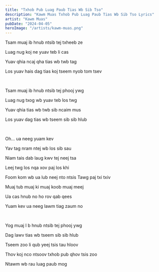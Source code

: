 ```yaml
---
title: "Txhob Pub Luag Paub Tias Wb Sib Tso"
description: "Kawm Muas Txhob Pub Luag Paub Tias Wb Sib Tso Lyrics"
artist: "Kawm Muas"
pubDate: "2024-04-05"
heroImage: "/artists/kawm-muas.png"
---
```


Tsam muaj ib hnub ntsib tej txheeb ze

Luag nug koj ne yuav teb li cas

Yuav qhia ncaj qha tias wb twb tag

Los yuav hais dag tias koj tseem nyob tom tsev

<br />

Tsam muaj ib hnub ntsib tej phooj ywg

Luag nug txog wb yuav teb los twg

Yuav qhia tias wb twb sib ncaim mus

Los yuav dag tias wb tseem sib sib hlub

<br />

Oh... ua neeg yuam kev

Yav tag nram ntej wb los sib sau

Niam tais dab laug kwv tej neej tsa

Leej twg los nqa xov paj los khi

Foom kom wb ua lub neej nto ntsis Tawg paj txi txiv

Muaj tub muaj ki muaj koob muaj meej

Ua cas hnub no ho rov qab qees

Yuam kev ua neeg lawm tiag zaum no

<br />

Yog muaj I b hnub ntsib tej phooj ywg

Dag lawv tias wb tseem sib sib hlub

Tseem zoo li qub yeej tsis tau hloov

Thov koj nco ntsoov txhob pub qhov tsis zoo

Ntawm wb rau luag paub mog
